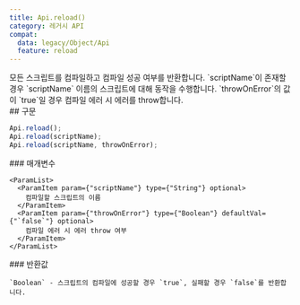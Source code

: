 ```yaml
---
title: Api.reload()
category: 레거시 API
compat:
  data: legacy/Object/Api
  feature: reload
---
```


<Section>
  모든 스크립트를 컴파일하고 컴파일 성공 여부를 반환합니다. `scriptName`이 존재할 경우 `scriptName` 이름의 스크립트에 대해 동작을 수행합니다. `throwOnError`의 값이 `true`일
  경우 컴파일 에러 시 에러를 throw합니다.
</Section>
<Section>
  ## 구문

  ~~~js
  Api.reload();
  Api.reload(scriptName);
  Api.reload(scriptName, throwOnError);
  ~~~

  <Section>
    ### 매개변수

    <ParamList>
      <ParamItem param={"scriptName"} type={"String"} optional>
        컴파일할 스크립트의 이름
      </ParamItem>
      <ParamItem param={"throwOnError"} type={"Boolean"} defaultVal={"`false`"} optional>
        컴파일 에러 시 에러 throw 여부
      </ParamItem>
    </ParamList>
  </Section>
  <Section>
    ### 반환값

    `Boolean` - 스크립트의 컴파일에 성공할 경우 `true`, 실패할 경우 `false`를 반환합니다.
  </Section>
</Section>